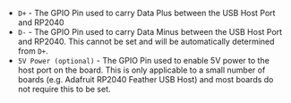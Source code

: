 * `D+` - The GPIO Pin used to carry Data Plus between the USB Host Port and RP2040
* `D-` - The GPIO Pin used to carry Data Minus between the USB Host Port and RP2040. This cannot be set and will be automatically determined from `D+`.
* `5V Power (optional)` - The GPIO Pin used to enable 5V power to the host port on the board. This is only applicable to a small number of boards (e.g. Adafruit RP2040 Feather USB Host) and most boards do not require this to be set.